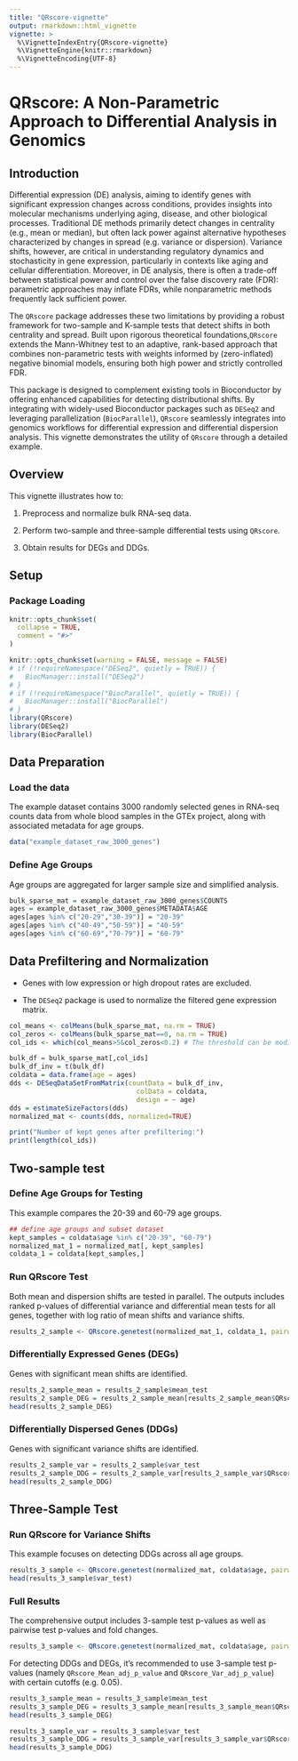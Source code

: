```yaml
---
title: "QRscore-vignette"
output: rmarkdown::html_vignette
vignette: >
  %\VignetteIndexEntry{QRscore-vignette}
  %\VignetteEngine{knitr::rmarkdown}
  %\VignetteEncoding{UTF-8}
---
```


# QRscore: A Non-Parametric Approach to Differential Analysis in Genomics

## Introduction

Differential expression (DE) analysis, aiming to identify genes with significant expression changes across conditions, provides insights into molecular mechanisms underlying aging, disease, and other biological processes. Traditional DE methods primarily detect changes in centrality (e.g., mean or median), but often lack power against alternative hypotheses characterized by changes in spread (e.g. variance or dispersion). Variance shifts, however, are critical in understanding regulatory dynamics and stochasticity in gene expression, particularly in contexts like aging and cellular differentiation. Moreover, in DE analysis, there is often a trade-off between statistical power and control over the false discovery rate (FDR): parametric approaches may inflate FDRs, while nonparametric methods frequently lack sufficient power.

The `QRscore` package addresses these two limitations by providing a robust framework for two-sample and K-sample tests that detect shifts in both centrality and spread. Built upon rigorous theoretical foundations,`QRscore` extends the Mann-Whitney test to an adaptive, rank-based approach that combines non-parametric tests with weights informed by (zero-inflated) negative binomial models, ensuring both high power and strictly controlled FDR. 

This package is designed to complement existing tools in Bioconductor by offering enhanced capabilities for detecting distributional shifts. By integrating with widely-used Bioconductor packages such as `DESeq2` and leveraging parallelization (`BiocParallel`), `QRscore` seamlessly integrates into genomics workflows for differential expression and differential dispersion analysis. This vignette demonstrates the utility of `QRscore` through a detailed example.

## Overview

This vignette illustrates how to:

1. Preprocess and normalize bulk RNA-seq data.

2. Perform two-sample and three-sample differential tests using `QRscore`.

3. Obtain results for DEGs and DDGs.


## Setup

### Package Loading

```r
knitr::opts_chunk$set(
  collapse = TRUE,
  comment = "#>"
)
```

```r
knitr::opts_chunk$set(warning = FALSE, message = FALSE)
# if (!requireNamespace("DESeq2", quietly = TRUE)) {
#   BiocManager::install("DESeq2")
# }
# if (!requireNamespace("BiocParallel", quietly = TRUE)) {
#   BiocManager::install("BiocParallel")
# }
library(QRscore)
library(DESeq2)
library(BiocParallel)
```


## Data Preparation

### Load the data

The example dataset contains 3000 randomly selected genes in RNA-seq counts data from whole blood samples in the GTEx project, along with associated metadata for age groups.

```r
data("example_dataset_raw_3000_genes")
```

### Define Age Groups

Age groups are aggregated for larger sample size and simplified analysis.

```r

bulk_sparse_mat = example_dataset_raw_3000_genes$COUNTS
ages = example_dataset_raw_3000_genes$METADATA$AGE
ages[ages %in% c("20-29","30-39")] = "20-39"
ages[ages %in% c("40-49","50-59")] = "40-59"
ages[ages %in% c("60-69","70-79")] = "60-79"

```

## Data Prefiltering and Normalization

* Genes with low expression or high dropout rates are excluded.

* The `DESeq2` package is used to normalize the filtered gene expression matrix.

```r
col_means <- colMeans(bulk_sparse_mat, na.rm = TRUE)
col_zeros <- colMeans(bulk_sparse_mat==0, na.rm = TRUE)
col_ids <- which(col_means>5&col_zeros<0.2) # The threshold can be modified

bulk_df = bulk_sparse_mat[,col_ids]
bulk_df_inv = t(bulk_df)
coldata = data.frame(age = ages)
dds <- DESeqDataSetFromMatrix(countData = bulk_df_inv,
                                colData = coldata,
                                design = ~ age)
dds = estimateSizeFactors(dds)
normalized_mat <- counts(dds, normalized=TRUE)

```

```r
print("Number of kept genes after prefiltering:")
print(length(col_ids))
```

## Two-sample test 

### Define Age Groups for Testing

This example compares the 20-39 and 60-79 age groups.

```r
## define age groups and subset dataset
kept_samples = coldata$age %in% c("20-39", "60-79")
normalized_mat_1 = normalized_mat[, kept_samples]
coldata_1 = coldata[kept_samples,]
```

### Run QRscore Test

Both mean and dispersion shifts are tested in parallel. The outputs includes ranked p-values of differential variance and differential mean tests for all genes, together with log ratio of mean shifts and variance shifts.

```r
results_2_sample <- QRscore.genetest(normalized_mat_1, coldata_1, pairwise_test = TRUE, pairwise_logFC = TRUE, test_mean = TRUE, test_dispersion = TRUE, num_cores = 2, approx = "asymptotic")
```


### Differentially Expressed Genes (DEGs)

Genes with significant mean shifts are identified.

```r
results_2_sample_mean = results_2_sample$mean_test
results_2_sample_DEG = results_2_sample_mean[results_2_sample_mean$QRscore_Mean_adj_p_value<0.05,]
head(results_2_sample_DEG)
```


### Differentially Dispersed Genes (DDGs)

Genes with significant variance shifts are identified.

```r
results_2_sample_var = results_2_sample$var_test
results_2_sample_DDG = results_2_sample_var[results_2_sample_var$QRscore_Var_adj_p_value<0.05,]
head(results_2_sample_DDG)
```



## Three-Sample Test

### Run QRscore for Variance Shifts

This example focuses on detecting DDGs across all age groups.

```r
results_3_sample <- QRscore.genetest(normalized_mat, coldata$age, pairwise_test = FALSE, pairwise_logFC = FALSE, test_mean = FALSE, test_dispersion = TRUE, num_cores = 2, approx = "asymptotic")
head(results_3_sample$var_test)                             
```

### Full Results

The comprehensive output includes 3-sample test p-values as well as pairwise test p-values and fold changes. 

```r
results_3_sample <- QRscore.genetest(normalized_mat, coldata$age, pairwise_test = TRUE, pairwise_logFC = TRUE, test_mean = TRUE, test_dispersion = TRUE, num_cores = 2, approx = "asymptotic")
```

For detecting DDGs and DEGs, it's recommended to use 3-sample test p-values (namely `QRscore_Mean_adj_p_value` and `QRscore_Var_adj_p_value`) with certain cutoffs (e.g. 0.05).

```r
results_3_sample_mean = results_3_sample$mean_test
results_3_sample_DEG = results_3_sample_mean[results_3_sample_mean$QRscore_Mean_adj_p_value<0.05,]
head(results_3_sample_DEG) 
```
```r
results_3_sample_var = results_3_sample$var_test
results_3_sample_DDG = results_3_sample_var[results_3_sample_var$QRscore_Var_adj_p_value<0.05,]
head(results_3_sample_DDG)
```

